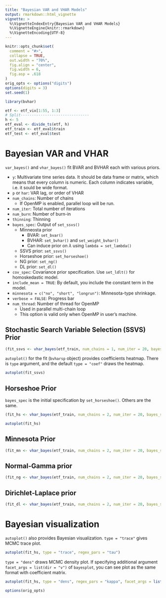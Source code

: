 ```yaml
---
title: "Bayesian VAR and VHAR Models"
output: rmarkdown::html_vignette
vignette: >
  %\VignetteIndexEntry{Bayesian VAR and VHAR Models}
  %\VignetteEngine{knitr::rmarkdown}
  %\VignetteEncoding{UTF-8}
---
```


```r
knitr::opts_chunk$set(
  comment = "#>",
  collapse = TRUE,
  out.width = "70%",
  fig.align = "center",
  fig.width = 6,
  fig.asp = .618
)
orig_opts <- options("digits")
options(digits = 3)
set.seed(1)
```

```r
library(bvhar)
```

```r
etf <- etf_vix[1:55, 1:3]
# Split-------------------------------
h <- 5
etf_eval <- divide_ts(etf, h)
etf_train <- etf_eval$train
etf_test <- etf_eval$test
```

# Bayesian VAR and VHAR

`var_bayes()` and `vhar_bayes()` fit BVAR and BVHAR each with various priors.

- `y`: Multivariate time series data. It should be data frame or matrix, which means that every column is numeric. Each column indicates variable, i.e. it sould be wide format.
- `p` or `har`: VAR lag, or order of VHAR
- `num_chains`: Number of chains
    - If OpenMP is enabled, parallel loop will be run.
- `num_iter`: Total number of iterations
- `num_burn`: Number of burn-in
- `thinning`: Thinning
- `bayes_spec`: Output of `set_ssvs()`
    - Minneosta prior
        - BVAR: `set_bvar()`
        - BVHAR: `set_bvhar()` and `set_weight_bvhar()`
        - Can induce prior on $\lambda$ using `lambda = set_lambda()`
    - SSVS prior: `set_ssvs()`
    - Horseshoe prior: `set_horseshoe()`
    - NG prior: `set_ng()`
    - DL prior: `set_dl()`
- `cov_spec`: Covariance prior specification. Use `set_ldlt()` for homoskedastic model.
- `include_mean = TRUE`: By default, you include the constant term in the model.
- `minnesota = c("no", "short", "longrun")`: Minnesota-type shrinkage.
- `verbose = FALSE`: Progress bar
- `num_thread`: Number of thread for OpenMP
    - Used in parallel multi-chain loop
    - This option is valid only when OpenMP in user's machine.

## Stochastic Search Variable Selection (SSVS) Prior

```r
(fit_ssvs <- vhar_bayes(etf_train, num_chains = 1, num_iter = 20, bayes_spec = set_ssvs(), cov_spec = set_ldlt(), include_mean = FALSE, minnesota = "longrun"))
```

`autoplot()` for the fit (`bvharsp` object) provides coefficients heatmap.
There is `type` argument, and the default `type = "coef"` draws the heatmap.

```r
autoplot(fit_ssvs)
```


## Horseshoe Prior

`bayes_spec` is the initial specification by `set_horseshoe()`. Others are the same.

```r
(fit_hs <- vhar_bayes(etf_train, num_chains = 2, num_iter = 20, bayes_spec = set_horseshoe(), cov_spec = set_ldlt(), include_mean = FALSE, minnesota = "longrun"))
```

```r
autoplot(fit_hs)
```

## Minnesota Prior

```r
(fit_mn <- vhar_bayes(etf_train, num_chains = 2, num_iter = 20, bayes_spec = set_bvhar(lambda = set_lambda()), cov_spec = set_ldlt(), include_mean = FALSE, minnesota = "longrun"))
```

## Normal-Gamma prior

```r
(fit_ng <- vhar_bayes(etf_train, num_chains = 2, num_iter = 20, bayes_spec = set_ng(), cov_spec = set_ldlt(), include_mean = FALSE, minnesota = "longrun"))
```

## Dirichlet-Laplace prior

```r
(fit_dl <- vhar_bayes(etf_train, num_chains = 2, num_iter = 20, bayes_spec = set_dl(), cov_spec = set_ldlt(), include_mean = FALSE, minnesota = "longrun"))
```

# Bayesian visualization

`autoplot()` also provides Bayesian visualization. `type = "trace"` gives MCMC trace plot.

```r
autoplot(fit_hs, type = "trace", regex_pars = "tau")
```

`type = "dens"` draws MCMC density plot. If specifying additional argument `facet_args = list(dir = "v")` of `bayesplot`, you can see plot as the same format with coefficient matrix.

```r
autoplot(fit_hs, type = "dens", regex_pars = "kappa", facet_args = list(dir = "v", nrow = nrow(fit_hs$coefficients)))
```


```r
options(orig_opts)
```
